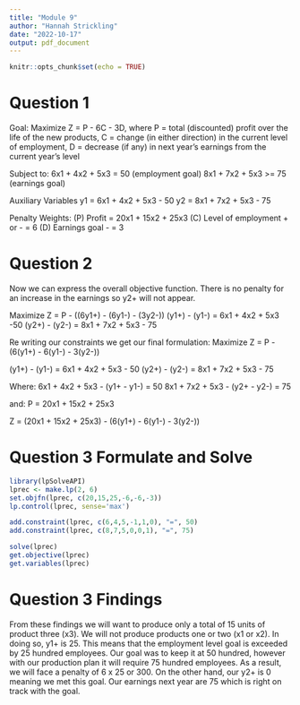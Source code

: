```yaml
---
title: "Module 9"
author: "Hannah Strickling"
date: "2022-10-17"
output: pdf_document
---
```


```r
knitr::opts_chunk$set(echo = TRUE)
```

# Question 1

Goal: Maximize Z = P - 6C - 3D, where
P = total (discounted) profit over the life of the new products,
C = change (in either direction) in the current level of employment,
D = decrease (if any) in next year’s earnings from the current year’s level

Subject to:
6x1 + 4x2 + 5x3 = 50 (employment goal)
8x1 + 7x2 + 5x3 >= 75 (earnings goal)

Auxiliary Variables
y1 = 6x1 + 4x2 + 5x3 - 50
y2 = 8x1 + 7x2 + 5x3 - 75

Penalty Weights:
(P) Profit = 20x1 + 15x2 + 25x3
(C) Level of employment + or - = 6
(D) Earnings goal - = 3

# Question 2
Now we can express the overall objective function. There is no penalty for an increase in the earnings so y2+ will not appear.

Maximize Z = P - ((6y1+) - (6y1-) - (3y2-))
(y1+) - (y1-) = 6x1 + 4x2 + 5x3 -50
(y2+) - (y2-) = 8x1 + 7x2 + 5x3 - 75

Re writing our constraints we get our final formulation:
Maximize Z = P - (6(y1+) - 6(y1-) - 3(y2-))

(y1+) - (y1-) = 6x1 + 4x2 + 5x3 - 50
(y2+) - (y2-) = 8x1 + 7x2 + 5x3 - 75

Where:
6x1 + 4x2 + 5x3 - (y1+ - y1-) = 50
8x1 + 7x2 + 5x3 - (y2+ - y2-) = 75

and:
P = 20x1 + 15x2 + 25x3


Z = (20x1 + 15x2 + 25x3) - (6(y1+) - 6(y1-) - 3(y2-))

# Question 3 Formulate and Solve
```r
library(lpSolveAPI)
lprec <- make.lp(2, 6)
set.objfn(lprec, c(20,15,25,-6,-6,-3))
lp.control(lprec, sense='max')

add.constraint(lprec, c(6,4,5,-1,1,0), "=", 50)
add.constraint(lprec, c(8,7,5,0,0,1), "=", 75)

solve(lprec)
get.objective(lprec)
get.variables(lprec)
```

# Question 3 Findings
From these findings we will want to produce only a total of 15 units of product three (x3). We will not produce products one or two (x1 or x2). In doing so, y1+ is 25. This means that the employment level goal is exceeded by 25 hundred employees. Our goal was to keep it at 50 hundred, however with our production plan it will require 75 hundred employees. As a result, we will face a penalty of 6 x 25 or 300. On the other hand, our y2+ is 0 meaning we met this goal. Our earnings next year are 75 which is right on track with the goal. 

